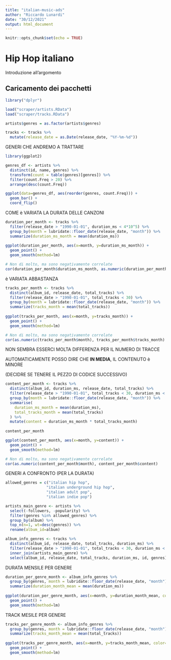 ```yaml
---
title: "italian-music-ads"
author: "Riccardo Lunardi"
date: "30/12/2021"
output: html_document
---
```


```r
knitr::opts_chunk$set(echo = TRUE)
```

# Hip Hop italiano

Introduzione all'argomento

## Caricamento dei pacchetti 

```r
library("dplyr")
```

```r
load("scraper/artists.RData")
load("scraper/tracks.RData")

artists$genres = as.factor(artists$genres)

tracks <- tracks %>%
  mutate(release_date = as.Date(release_date, "%Y-%m-%d"))
```



GENERI CHE ANDREMO A TRATTARE


```r
library(ggplot2)

genres_df <- artists %>%
  distinct(id, name, genres) %>%
  transform(count = table(genres)[genres]) %>%
  filter(count.Freq > 20) %>%
  arrange(desc(count.Freq))

ggplot(data=genres_df, aes(reorder(genres, count.Freq))) +
  geom_bar() +
  coord_flip()
```

COME è VARIATA LA DURATA DELLE CANZONI

```r

duration_per_month <- tracks %>%
  filter(release_date > "1990-01-01", duration_ms < 4*10^5) %>%
  group_by(month = lubridate::floor_date(release_date, "month")) %>%
  summarize(duration_ms_month = mean(duration_ms))
  
ggplot(duration_per_month, aes(x=month, y=duration_ms_month)) + 
  geom_point() +
  geom_smooth(method=lm)

# Non di molto, ma sono negativamente correlate
cor(duration_per_month$duration_ms_month, as.numeric(duration_per_month$month))
```

è VARIATA ABBASTANZA


```r

tracks_per_month <- tracks %>%
  distinct(album_id, release_date, total_tracks) %>%
  filter(release_date > "1990-01-01", total_tracks < 30) %>%
  group_by(month = lubridate::floor_date(release_date, "month")) %>%
  summarize(tracks_month = mean(total_tracks))
  
ggplot(tracks_per_month, aes(x=month, y=tracks_month)) + 
  geom_point() +
  geom_smooth(method=lm)

# Non di molto, ma sono negativamente correlate
cor(as.numeric(tracks_per_month$month), tracks_per_month$tracks_month)
```

NON SEMBRA ESSERCI MOLTA DIFFERENZA PER IL NUMERO DI TRACCE

AUTOMATICAMENTE POSSO DIRE CHE **IN MEDIA**, IL CONTENUTO è MINORE

(DECIDRE SE TENERE IL PEZZO DI CODICE SUCCESSIVO)

```r
content_per_month <- tracks %>%
  distinct(album_id, duration_ms, release_date, total_tracks) %>%
  filter(release_date > "1990-01-01", total_tracks < 30, duration_ms < 4*10^5) %>%
  group_by(month = lubridate::floor_date(release_date, "month")) %>%
  summarise(
    duration_ms_month = mean(duration_ms), 
    total_tracks_month = mean(total_tracks)
  ) %>%
  mutate(content = duration_ms_month * total_tracks_month)
  
content_per_month

ggplot(content_per_month, aes(x=month, y=content)) + 
  geom_point() +
  geom_smooth(method=lm)

# Non di molto, ma sono negativamente correlate
cor(as.numeric(content_per_month$month), content_per_month$content)
```

GENERI A CONFRONTO (PER LA DURATA)

```r
allowed_genres = c("italian hip hop", 
                  "italian underground hip hop", 
                  "italian adult pop", 
                  "italian indie pop")

artists_main_genre <- artists %>%
  select(-followers, -popularity) %>%
  filter(genres %in% allowed_genres) %>%
  group_by(album) %>%
  top_n(n=1, wt=desc(genres)) %>%
  rename(album_id=album)

album_info_genres <- tracks %>%
  distinct(album_id, release_date, total_tracks, duration_ms) %>%
  filter(release_date > "1990-01-01", total_tracks < 30, duration_ms < 4*10^5) %>%
  inner_join(artists_main_genre) %>%
  select(album_id, release_date, total_tracks, duration_ms, id, genres)
```
DURATA MENSILE PER GENERE

```r
duration_per_genre_month <- album_info_genres %>%
  group_by(genres, month = lubridate::floor_date(release_date, "month")) %>%
  summarize(duration_month_mean = mean(duration_ms))
  
ggplot(duration_per_genre_month, aes(x=month, y=duration_month_mean, color=genres)) + 
  geom_point() +
  geom_smooth(method=lm)
```

TRACK MESILE PER GENERE

```r
tracks_per_genre_month <- album_info_genres %>%
  group_by(genres, month = lubridate::floor_date(release_date, "month")) %>%
  summarize(tracks_month_mean = mean(total_tracks))
  
ggplot(tracks_per_genre_month, aes(x=month, y=tracks_month_mean, color=genres)) + 
  geom_point() +
  geom_smooth(method=lm)
```